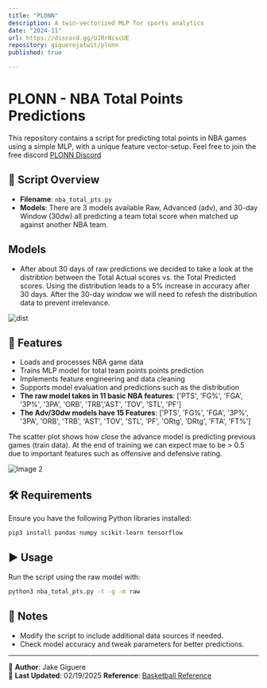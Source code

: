 ```yaml
---
title: "PLONN"
description: A twin-vectorized MLP for sports analytics
date: "2024-11"
url: https://discord.gg/UJRrNcscUE
repository: giguerejatwit/plonn
published: true

---
```

# PLONN - NBA Total Points Predictions

This repository contains a script for predicting total points in NBA games using a simple MLP, with a unique feature vector-setup.
Feel free to join the free discord 
[PLONN Discord](https://discord.gg/UJRrNcscUE)

## 📄 Script Overview

- **Filename**: `nba_total_pts.py`
- **Models**: There are 3 models available Raw, Advanced (adv), and 30-day Window (30dw) all predicting a team total score when matched up against another NBA team.

## Models

- After about 30 days of raw predictions we decided to take a look at the distribtion between the Total Actual scores vs. the Total Predicted scores. Using the distribution leads to a 5% increase in accuracy after 30 days. After the 30-day window we will need to refesh the distribution data to prevent irrelevance.

![dist](https://raw.githubusercontent.com/giguerejatwit/nextjs-portfolio-pageview-counter/main/public/boston_dist.png)

## 🚀 Features
- Loads and processes NBA game data
- Trains MLP model for total team points points prediction
- Implements feature engineering and data cleaning
- Supports model evaluation and predictions such as the distribution
- **The raw model takes in 11 basic NBA features**: ['PTS', 'FG%', 'FGA', '3P%', '3PA', 'ORB', 'TRB','AST', 'TOV', 'STL', 'PF']
- **The Adv/30dw models have 15 Features**: ['PTS', 'FG%', 'FGA', '3P%', '3PA', 'ORB', 'TRB', 'AST', 'TOV', 'STL', 'PF', 'ORtg', 'DRtg', 'FTA', 'FT%']

The scatter plot shows how close the advance model is predicting previous games (train data). At the end of training we can expect mae to be > 0.5 due to important features such as offensive and defensive rating.

<div style={{ display: 'flex', justifyContent: 'space-between' }}>
  <img src="https://raw.githubusercontent.com/giguerejatwit/nextjs-portfolio-pageview-counter/main/public/train_scatterplot.png" alt="Image 2" style={{ width: '45%' }} />
</div>

## 🛠 Requirements
Ensure you have the following Python libraries installed:
```bash
pip3 install pandas numpy scikit-learn tensorflow
```

## ▶️ Usage
Run the script using the raw model with:
```bash
python3 nba_total_pts.py -t -g -m raw
```

## 📌 Notes
- Modify the script to include additional data sources if needed.
- Check model accuracy and tweak parameters for better predictions.

---

🔗 **Author**: Jake Giguere   
📅 **Last Updated**: 02/19/2025
**Reference**: [Basketball Reference](https://stathead.com/basketball/)